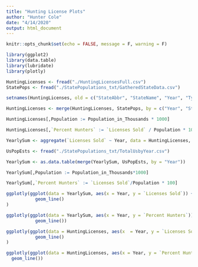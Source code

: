 ```yaml
---
title: "Hunting License Plots"
author: "Hunter Cole"
date: "4/14/2020"
output: html_document
---
```


```r
knitr::opts_chunk$set(echo = FALSE, message = F, warning = F)
```

```r
library(ggplot2)
library(data.table)
library(lubridate)
library(plotly)

HuntingLicenses <- fread("./HuntingLicensesFull.csv")
StatePops <- fread("./StatePopulations_txt/GatheredStateData.csv")

setnames(HuntingLicenses, old = c("StateAbbr", "StateName", "Year", "Type", "LicenseCount"), new = c("State", "Full State Name", "Year", "License Type", "Licenses Sold"))

HuntingLicenses <- merge(HuntingLicenses, StatePops, by = c("Year", "State"))

HuntingLicenses[,Population := Population_in_Thousands * 1000]

HuntingLicenses[,`Percent Hunters` := `Licenses Sold` / Population * 100]

YearlySum <- aggregate(`Licenses Sold` ~ Year, data = HuntingLicenses, FUN = sum)

UsPopEsts <- fread("./StatePopulations_txt/TotalUsbyYear.csv")

YearlySum <- as.data.table(merge(YearlySum, UsPopEsts, by = "Year"))

YearlySum[,Population := Population_in_Thousands*1000]

YearlySum[,`Percent Hunters` := `Licenses Sold`/Population * 100]

ggplotly(ggplot(data = YearlySum, aes(x = Year, y = `Licenses Sold`)) +
           geom_line()
)

ggplotly(ggplot(data = YearlySum, aes(x = Year, y = `Percent Hunters`)) +
           geom_line())

ggplotly(ggplot(data = HuntingLicenses, aes(x  = Year, y = `Licenses Sold`, color = State)) +
           geom_line()
)

ggplotly(ggplot(data = HuntingLicenses, aes(x = Year, y = `Percent Hunters`, color = State)) + 
  geom_line())
```

